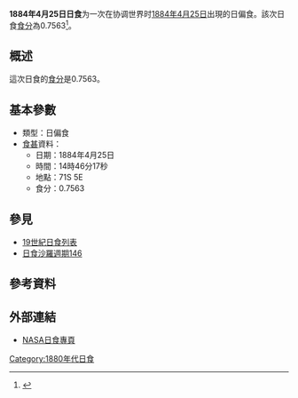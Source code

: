{{Infobox Solar eclipse
| Year        = 1884
| Month       = 4
| Day         = 25
| Type        = 日偏食
| Image       = SE1884Apr25P.gif
| Image size  = 200px
| Image intro = 1884年4月25日日偏食路徑圖
  <!--   日食資料   -->
| Gamma       = -1.1365
| Mag         = 0.7563
| Saros       = [[日食沙羅週期146|146]]
| Saros total = 
| Saros seq   = 
  <!--     食甚     -->
| Duration    = 
| Location    = 
| Coords      = 
| Width       = 
  <!--   開始時間   -->
| Partial     = 
| Start type  = 
| Centre      = 
| Greatest    = 14:46:17
  <!--     倒數     -->
| hour        = 14
| minute      = 46
| second      = 17
| Duration_s  = 
}}
'''1884年4月25日日食'''为一次在协调世界时[[1884年|1884年]][[4月25日|4月25日]]出現的日偏食。該次日食[[食分|食分]]為0.7563<ref name="nasa_catalog_list">{{cite web |url=http://eclipse.gsfc.nasa.gov/SEcat5/SE1801-1900.html |title=Catalog of Solar Eclipses: 1801 to 1900 |language=en |publisher=[[NASA|NASA]] |accessdate=2009-07-26 |archiveurl=https://web.archive.org/web/20150112204733/http://eclipse.gsfc.nasa.gov/SEcat5/SE1801-1900.html |archivedate=2015-01-12 |deadurl=no }}</ref>。

== 概述 ==
這次日食的[[食分|食分]]是0.7563。

== 基本參數 ==
{{NoteUTC}}
* 類型：日偏食
*[[食甚|食甚]]資料：
** 日期：1884年4月25日
** 時間：14時46分17秒 
** 地點：71S 5E
** 食分：0.7563

== 參見 ==
{{日食主題}}
* [[19世紀日食列表|19世紀日食列表]]
* [[日食沙羅週期146|日食沙羅週期146]]

== 參考資料 ==
{{reflist}}

== 外部連結 ==
* [http://eclipse.gsfc.nasa.gov/solar.html NASA日食專頁]{{Wayback|url=http://eclipse.gsfc.nasa.gov/solar.html |date=20190108200537 }}{{en icon}}

{{日食}}

[[Category:1880年代日食|Category:1880年代日食]]


{{Eclipse-stub}}